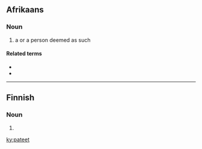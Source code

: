 ==Afrikaans==

===Noun===
{{af-noun|patete}}

# a {{l|en|pathetic}} {{l|en|person}} or a person deemed as such
#: {{ux|af|Jou '''pateet''', hoe het jy hom dit toegelaat?|t=You '''pathetic person''', how did you allow him that?}}

====Related terms====
* {{l|af|patetiek}}
* {{l|af|pateties}}

----

==Finnish==

===Noun===
{{head|fi|noun form}}

# {{plural of|patee|lang=fi}}

[[ky:pateet]]